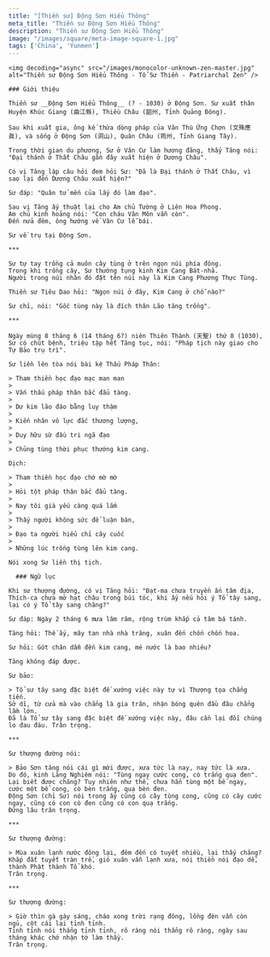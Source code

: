 ```yaml
---
title: "[Thiền sư] Động Sơn Hiểu Thông"
meta_title: "Thiền sư Động Sơn Hiểu Thông"
description: "Thiền sư Động Sơn Hiểu Thông"
image: "/images/square/meta-image-square-1.jpg"
tags: ['China', 'Yunmen']
---
```


<div className="grid xl:grid-cols-8 lg:grid-cols-8 md:grid-cols-2 sm:grid-cols-2 xs:grid-cols-1 gap-8 bg-body dark:bg-darkmode-body">

  <div className="lg:col-span-3 md:col-span-1">

    <img decoding="async" src="/images/monocolor-unknown-zen-master.jpg" alt="Thiền sư Động Sơn Hiểu Thông - Tổ Sư Thiền - Patriarchal Zen" />

    ### Giới thiệu

    Thiền sư __Động Sơn Hiểu Thông__ (? - 1030) ở Động Sơn. Sư xuất thân Huyện Khúc Giang (曲江縣), Thiều Châu (韶州, Tỉnh Quảng Đông).

    Sau khi xuất gia, ông kế thừa dòng pháp của Văn Thù Ứng Chơn (文殊應眞), và sống ở Động Sơn (洞山), Quân Châu (筠州, Tỉnh Giang Tây).

    Trong thời gian du phương, Sư ở Vân Cư làm hương đăng, thấy Tăng nói: "Đại thánh ở Thất Châu gần đây xuất hiện ở Dương Châu".

    Có vị Tăng lập câu hỏi đem hỏi Sư: "Đã là Đại thánh ở Thất Châu, vì sao lại đến Dương Châu xuất hiện?"

    Sư đáp: "Quân tử mến của lấy đó làm đạo".

    Sau vị Tăng ấy thuật lại cho Am chủ Tường ở Liên Hoa Phong.
    Am chủ kinh hoảng nói: "Con cháu Vân Môn vẫn còn".
    Đến nửa đêm, ông hướng về Vân Cư lễ bái.

    Sư về trụ tại Động Sơn.

    ***

    Sư tự tay trồng cả muôn cây tùng ở trên ngọn núi phía đông.
    Trong khi trồng cây, Sư thường tụng kinh Kim Cang Bát-nhã.
    Người trong núi nhân đó đặt tên núi này là Kim Cang Phương Thực Tùng.

    Thiền sư Tiêu Dao hỏi: "Ngọn núi ở đây, Kim Cang ở chỗ nào?"

    Sư chỉ, nói: "Gốc tùng này là đích thân Lão tăng trồng".

    ***

    Ngày mùng 8 tháng 6 (14 tháng 6?) niên Thiên Thánh (天聖) thứ 8 (1030), Sư có chút bệnh, triệu tập hết Tăng tục, nói: "Pháp tịch này giao cho Tự Bảo trụ trì".

    Sư liền lên tòa nói bài kệ Thấu Pháp Thân:

    > Tham thiền học đạo mạc man man
    >
    > Vấn thấu pháp thân bắc đẩu tàng.
    >
    > Dư kim lão đáo bằng luy thậm
    >
    > Kiến nhân vô lực đắc thương lượng,
    >
    > Duy hữu sừ đầu tri ngã đạo
    >
    > Chủng tùng thời phục thướng kim cang.

    Dịch:

    > Tham thiền học đạo chớ mờ mờ
    >
    > Hỏi tột pháp thân bắc đẩu tàng.
    >
    > Nay tôi già yếu càng quá lắm
    >
    > Thấy người không sức để luận bàn,
    >
    > Đạo ta người hiểu chỉ cây cuốc
    >
    > Những lúc trồng tùng lên kim cang.

    Nói xong Sư liền thị tịch.

  </div>

  <div className="lg:col-span-5 md:col-span-1">

      ### Ngữ lục

    Khi sư thượng đường, có vị Tăng hỏi: "Đạt-ma chưa truyền ấn tâm địa, Thích-ca chưa mở hạt châu trong búi tóc, khi ấy nếu hỏi ý Tổ tây sang, lại có ý Tổ tây sang chăng?"

    Sư đáp: Ngày 2 tháng 6 mưa lâm râm, rộng trùm khắp cả tâm bá tánh.

    Tăng hỏi: Thế ấy, mây tan nhà nhà trăng, xuân đến chốn chốn hoa.

    Sư hỏi: Gót chân dẫm đến kim cang, mé nước là bao nhiêu?

    Tăng không đáp được.

    Sư bảo:

    > Tổ sư tây sang đặc biệt đề xướng việc này tự vì Thượng tọa chẳng tiến.
    Sở dĩ, từ cửa mà vào chẳng là gia trân, nhận bóng quên đầu đâu chẳng lầm lớn.
    Đã là Tổ sư tây sang đặc biệt đề xướng việc này, đâu cần lại đối chúng lo đau đáu. Trân trọng.

    ***

    Sư thượng đường nói:

    > Bảo Sơn tăng nói cái gì mới được, xưa tức là nay, nay tức là xưa.
    Do đó, kinh Lăng Nghiêm nói: "Tùng ngay cước cong, cò trắng quạ đen".
    Lại biết được chăng? Tuy nhiên như thế, chưa hẳn tùng một bề ngay, cước một bề cong, cò bèn trắng, quạ bèn đen.
    Động Sơn (chỉ Sư) nói trong ấy cũng có cây tùng cong, cũng có cây cước ngay, cũng có con cò đen cũng có con quạ trắng.
    Đứng lâu trân trọng.

    ***

    Sư thượng đường:

    > Mùa xuân lạnh nước đông lại, đêm đến có tuyết nhiều, lại thấy chăng?
    Khắp đất tuyết tràn trề, gió xuân vẫn lạnh xưa, nói thiền nói đạo dễ, thành Phật thành Tổ khó.
    Trân trọng.

    ***

    Sư thượng đường:

    > Giờ thìn gà gáy sáng, cháo xong trời rạng đông, lồng đèn vẫn còn ngủ, cột cái lại tỉnh tỉnh.
    Tỉnh tỉnh nói thẳng tỉnh tỉnh, rõ ràng nói thẳng rõ ràng, ngày sau tháng khác chớ nhận tớ làm thầy.
    Trân trọng.



  </div>

</div>

